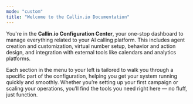 ```yaml
---
mode: "custom"
title: "Welcome to the Callin.io Documentation"
---
```


You're in the **Callin.io Configuration Center**, your one-stop dashboard to manage everything related to your AI calling platform. This includes agent creation and customization, virtual number setup, behavior and action design, and integration with external tools like calendars and analytics platforms.

Each section in the menu to your left is tailored to walk you through a specific part of the configuration, helping you get your system running quickly and smoothly. Whether you’re setting up your first campaign or scaling your operations, you’ll find the tools you need right here — no fluff, just function.